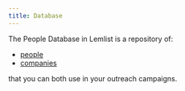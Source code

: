 ```yaml
---
title: Database
---
```


<SnippetObjectScreenshot
  objectName="People database"
  filePath="people-database"
/>

The People Database in Lemlist is a repository of:
- [people](/api-reference/objects-definitions/people-database)
- [companies](/api-reference/objects-definitions/company-database)

that you can both use in your outreach campaigns.
